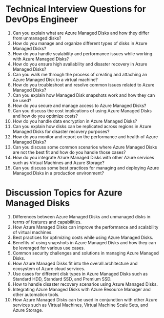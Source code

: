 

# Technical Interview Questions for DevOps Engineer

1. Can you explain what are Azure Managed Disks and how they differ from unmanaged disks?
2. How do you manage and organize different types of disks in Azure Managed Disks?
3. How do you handle scalability and performance issues while working with Azure Managed Disks?
4. How do you ensure high availability and disaster recovery in Azure Managed Disks?
5. Can you walk me through the process of creating and attaching an Azure Managed Disk to a virtual machine?
6. How do you troubleshoot and resolve common issues related to Azure Managed Disks?
7. Can you explain how Managed Disk snapshots work and how they can be used?
8. How do you secure and manage access to Azure Managed Disks?
9. Can you discuss the cost implications of using Azure Managed Disks and how do you optimize costs?
10. How do you handle data encryption in Azure Managed Disks?
11. Can you explain how disks can be replicated across regions in Azure Managed Disks for disaster recovery purposes?
12. How do you monitor and report on the performance and health of Azure Managed Disks?
13. Can you discuss some common scenarios where Azure Managed Disks are not the best fit and how do you handle those cases?
14. How do you integrate Azure Managed Disks with other Azure services such as Virtual Machines and Azure Storage?
15. Can you discuss some best practices for managing and deploying Azure Managed Disks in a production environment?

# Discussion Topics for Azure Managed Disks

1. Differences between Azure Managed Disks and unmanaged disks in terms of features and capabilities.
2. How Azure Managed Disks can improve the performance and scalability of virtual machines.
3. Best practices for optimizing costs while using Azure Managed Disks.
4. Benefits of using snapshots in Azure Managed Disks and how they can be leveraged for various use cases.
5. Common security challenges and solutions in managing Azure Managed Disks.
6. How Azure Managed Disks fit into the overall architecture and ecosystem of Azure cloud services.
7. Use cases for different disk types in Azure Managed Disks such as Standard HDD, Standard SSD, and Premium SSD.
8. How to handle disaster recovery scenarios using Azure Managed Disks.
9. Integrating Azure Managed Disks with Azure Resource Manager and other automation tools.
10. How Azure Managed Disks can be used in conjunction with other Azure services such as Virtual Machines, Virtual Machine Scale Sets, and Azure Storage.